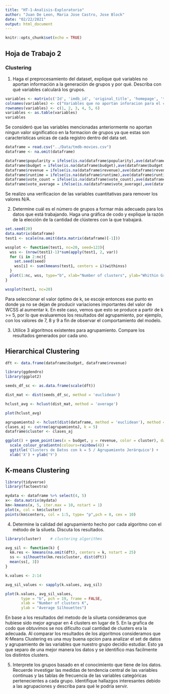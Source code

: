 ```yaml
---
title: "HT-1-Analisis-Exploratorio"
author: "Juan De Leon, Maria Jose Castro, Jose Block"
date: "02/22/2021"
output: html_document
---
```


```r
knitr::opts_chunk$set(echo = TRUE)
```

## Hoja de Trabajo 2
### Clustering


1. Haga el preprocesamiento del dataset, explique qué variables no aportan información a la generación de grupos y por qué. Describa con qué variables calculará los grupos.


```r
variables <- matrix(c('Id', 'imdb_id', 'original_title', 'homepage', 'tagline', 'overview'), ncol=1, byrow=TRUE)
colnames(variables) <- c("Variables que no aportan inforacion para el clustering")
rownames(variables) <- c(1, 2, 3, 4, 5, 6)
variables <- as.table(variables)
variables
```

Se consideró que las variables mencionadas anteriormente no aportan ningun valor significatico en la formacion de grupos ya que estas son caracteristicas unicas de cada registro dentro del data set. 

```r

dataframe = read.csv("../Data/tmdb-movies.csv")
dataframe <- na.omit(dataframe)

dataframe$popularity = ifelse(is.na(dataframe$popularity),ave(dataframe$popularity, FUN = function(x) mean(x, na.rm = 'TRUE')),dataframe$popularity)
dataframe$budget = ifelse(is.na(dataframe$budget),ave(dataframe$budget, FUN = function(x) mean(x, na.rm = 'TRUE')),dataframe$budget)
dataframe$revenue = ifelse(is.na(dataframe$revenue),ave(dataframe$revenue, FUN = function(x) mean(x, na.rm = 'TRUE')),dataframe$revenue)
dataframe$runtime = ifelse(is.na(dataframe$runtime),ave(dataframe$runtime, FUN = function(x) mean(x, na.rm = 'TRUE')),dataframe$runtime)
dataframe$vote_count = ifelse(is.na(dataframe$vote_count),ave(dataframe$vote_count, FUN = function(x) mean(x, na.rm = 'TRUE')),dataframe$vote_count)
dataframe$vote_average = ifelse(is.na(dataframe$vote_average),ave(dataframe$vote_average, FUN = function(x) mean(x, na.rm = 'TRUE')),dataframe$vote_average)

```

Se realizo una verificacion de las variables cuantitativas para remover los valores N/A.


2. Determine cuál es el número de grupos a formar más adecuado para los datos que está trabajando. Haga una gráfica de codo y explique la razón de la elección de la cantidad de clústeres con la que trabajará.

```r

set.seed(20)
data.matrix(dataframe)
test1 <- scale(na.omit(data.matrix(dataframe)[-1]))

wssplot <- function(test1, nc=20, seed=123){
  wss <- (nrow(test1)-1)*sum(apply(test1, 2, var))
  for (i in 2:nc){
    set.seed(seed)
    wss[i] <- sum(kmeans(test1, centers = i)$withinss)
  }
  plot(1:nc, wss, type="b", xlab="Number of clusters", ylab="Whithin Groups Sum of squares")
}
```

```r

wssplot(test1, nc=20)


```


Para seleccionar el valor óptimo de k, se escoje entonces ese punto en donde ya no se dejan de producir variaciones importantes del valor de WCSS al aumentar k. En este caso, vemos que esto se produce a partir de k >= 5, por lo que evaluaremos los resultados del agrupamiento, por ejemplo, con los valores de 7, 8 y 9 a fin de observar el comportamiento del modelo.


3. Utilice 3 algoritmos existentes para agrupamiento. Compare los resultados generados por cada uno.

## Hierarchical Clustering

```r

dft <- data.frame(dataframe$budget, dataframe$revenue)

library(ggdendro)
library(ggplot2)

seeds_df_sc <- as.data.frame(scale(dft))

dist_mat <- dist(seeds_df_sc, method = 'euclidean')

hclust_avg <- hclust(dist_mat, method = 'average')

plot(hclust_avg)

agrupamientoJ <- hclust(dist(dataframe, method = 'euclidean'), method = 'ward.D')
clases_aj <- cutree(agrupamientoJ, k = 5)
dataframe$cluster <- clases_aj

ggplot() + geom_point(aes(x = budget, y = revenue, color = cluster), data = dataframe, size = 2) +
  scale_colour_gradientn(colours=rainbow(4)) +
  ggtitle('Clusters de Datos con k = 5 / Agrupamiento Jerárquico') + 
  xlab('X') + ylab('Y')


```

## K-means Clustering
```r
library(tidyverse)
library(factoextra)

mydata <- dataframe %>% select(4, 5)
x<- data.matrix(mydata)
km<-kmeans(x, 5, iter.max = 10, nstart = 1)
plot(x, col = km$cluster)
points(km$centers, col = 1:5, type= "p",pch = 8, cex = 10)

```



4. Determine la calidad del agrupamiento hecho por cada algoritmo con el método de la silueta. Discuta los resultados.

```r

library(cluster)    # clustering algorithms

avg_sil <- function(k) {
  km.res <- kmeans(na.omit(dft), centers = k, nstart = 25)
  ss <- silhouette(km.res$cluster, dist(dft))
  mean(ss[, 3])
}

k.values <- 2:14

avg_sil_values <- sapply(k.values, avg_sil)

plot(k.values, avg_sil_values,
       type = "b", pch = 19, frame = FALSE, 
       xlab = "Number of clusters K",
       ylab = "Average Silhouettes")

```

En base a los resultados del metodo de la silueta consideramos que hubiese sido mejor agrupar en 4 clusters en lugar de 5. En la grafica de codo que obtuvimos se nos dificulto cual cantidad de clusters era la adecuada. Al comparar los resultados de los algoritmos consideramos que K-Means Clustering es una muy buena opcion para analizar el set de datos y agrupamiento de las variables que nuestro grupo decidio estudiar. Esto ya que separo de una mejor manera los datos y se identifico mas facilmente los distintos clusters. 

5. Interprete los grupos basado en el conocimiento que tiene de los datos. Recuerde investigar las medidas de tendencia central de las variables continuas y las tablas de frecuencia de las variables categóricas pertenecientes a cada grupo. Identifique hallazgos interesantes debido a las agrupaciones y describa para qué le podría servir.
